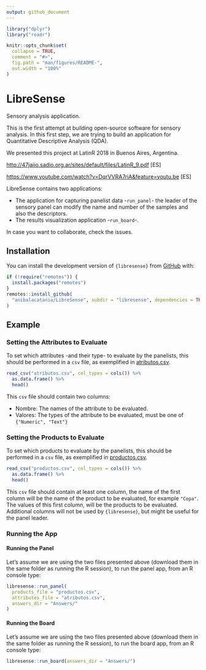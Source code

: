 ```yaml
---
output: github_document
---
```


```r
library("dplyr")
library("readr")

knitr::opts_chunk$set(
  collapse = TRUE,
  comment = "#>",
  fig.path = "man/figures/README-",
  out.width = "100%"
)
```

# LibreSense

Sensory analysis application.

This is the first attempt at building open-source software for sensory analysis.
In this first step, we are trying to build an application for Quantitative Descriptive Analysis (QDA).

We presented this project at LatinR 2018 in Buenos Aires, Argentina.

[http://47jaiio.sadio.org.ar/sites/default/files/LatinR_9.pdf](http://47jaiio.sadio.org.ar/sites/default/files/LatinR_9.pdf) [ES]

[https://www.youtube.com/watch?v=DqrVVRA7riA&feature=youtu.be](https://www.youtube.com/watch?v=DqrVVRA7riA&feature=youtu.be) [ES]

LibreSense contains two applications:

* The application for capturing panelist data -`run_panel`- the leader of the sensory panel can modify the name and number of the samples and also the descriptors.
* The results visualization application -`run_board`-.

In case you want to collaborate, check the issues.

## Installation

You can install the development version of `{libresense}` from [GitHub](https://github.com/) with:

``` r
if (!require("remotes")) {
  install.packages("remotes")
}
remotes::install_github(
  "anibalacatania/LibreSense", subdir = "libresense", dependencies = TRUE
)
```

## Example

### Setting the Attributes to Evaluate

To set which attributes -and their type- to evaluate by the panelists, this should be performed in a `csv` file, as exemplified in [atributos.csv](atributos.csv).

```r
read_csv("atributos.csv", col_types = cols()) %>% 
  as.data.frame() %>% 
  head()
```

This `csv` file should contain two columns:

* Nombre: The names of the attribute to be evaluated.
* Valores: The types of the attribute to be evaluated, must be one of `{"Numeric", "Text"}`

### Setting the Products to Evaluate

To set which products to evaluate by the panelists, this should be performed in a `csv` file, as exemplified in [productos.csv](productos.csv).

```r
read_csv("productos.csv", col_types = cols()) %>% 
  as.data.frame() %>% 
  head()
```

This `csv` file should contain at least one column, the name of the first column will be the name of the product to be evaluated, for example `"Copa"`. The values of this first column, will be the products to be evaluated. Additional columns will not be used by `{libresense}`, but might be useful for the panel leader.

### Running the App

#### Running the Panel

Let's assume we are using the two files presented above (download them in the same folder as running the R session), to run the panel app, from an R console type:

```r
libresense::run_panel(
  products_file = "productos.csv",
  attributes_file = "atributos.csv",
  answers_dir = "Answers/"
)
```

#### Running the Board

Let's assume we are using the two files presented above (download them in the same folder as running the R session), to run the board app, from an R console type:

```r
libresense::run_board(answers_dir = "Answers/")
```
